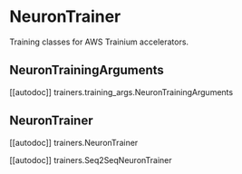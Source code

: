 <!---
Copyright 2025 The HuggingFace Team. All rights reserved.

Licensed under the Apache License, Version 2.0 (the "License");
you may not use this file except in compliance with the License.
You may obtain a copy of the License at

    http://www.apache.org/licenses/LICENSE-2.0

Unless required by applicable law or agreed to in writing, software
distributed under the License is distributed on an "AS IS" BASIS,
WITHOUT WARRANTIES OR CONDITIONS OF ANY KIND, either express or implied.
See the License for the specific language governing permissions and
limitations under the License.
-->

# NeuronTrainer

Training classes for AWS Trainium accelerators.

## NeuronTrainingArguments

[[autodoc]] trainers.training_args.NeuronTrainingArguments

## NeuronTrainer

[[autodoc]] trainers.NeuronTrainer

[[autodoc]] trainers.Seq2SeqNeuronTrainer

